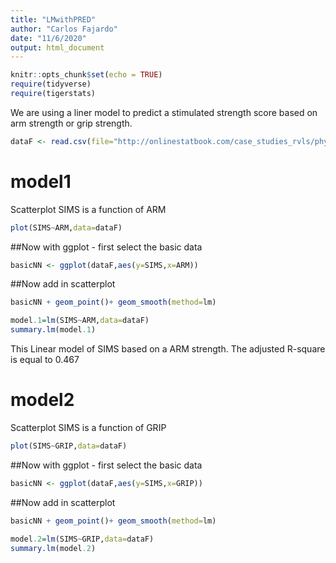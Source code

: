 ```yaml
---
title: "LMwithPRED"
author: "Carlos Fajardo"
date: "11/6/2020"
output: html_document
---
```


```r
knitr::opts_chunk$set(echo = TRUE)
require(tidyverse)
require(tigerstats)
```

We are using a liner model to predict a stimulated strength score based on arm strength or grip strength.

```r
dataF <- read.csv(file="http://onlinestatbook.com/case_studies_rvls/physical_strength/data.txt",sep="",header=TRUE)
```

# model1

Scatterplot SIMS is a function of ARM

```r
plot(SIMS~ARM,data=dataF)
```

##Now with ggplot - first select the basic data

```r
basicNN <- ggplot(dataF,aes(y=SIMS,x=ARM))
```
##Now add in scatterplot

```r
basicNN + geom_point()+ geom_smooth(method=lm)
```

```r
model.1=lm(SIMS~ARM,data=dataF)
summary.lm(model.1)
```
This Linear model of SIMS based on a ARM strength. The adjusted R-square is equal to 0.467

# model2

Scatterplot SIMS is a function of GRIP

```r
plot(SIMS~GRIP,data=dataF)
```

##Now with ggplot - first select the basic data

```r
basicNN <- ggplot(dataF,aes(y=SIMS,x=GRIP))
```
##Now add in scatterplot

```r
basicNN + geom_point()+ geom_smooth(method=lm)
```

```r
model.2=lm(SIMS~GRIP,data=dataF)
summary.lm(model.2)
```

